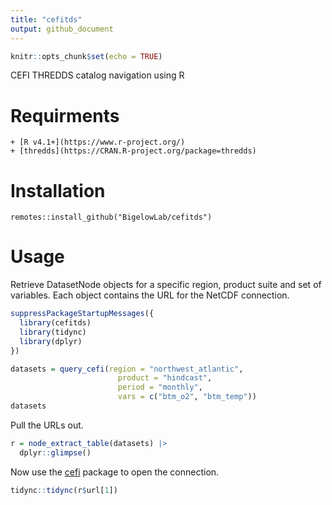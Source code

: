 ```yaml
---
title: "cefitds"
output: github_document
---
```


```r
knitr::opts_chunk$set(echo = TRUE)
```

CEFI THREDDS catalog navigation using R

# Requirments

	+ [R v4.1+](https://www.r-project.org/)
	+ [thredds](https://CRAN.R-project.org/package=thredds)

# Installation

```
remotes::install_github("BigelowLab/cefitds")
```

# Usage

Retrieve DatasetNode objects for a specific region, product suite and set of variables.  Each object contains the URL for the NetCDF connection.

```r
suppressPackageStartupMessages({
  library(cefitds)
  library(tidync)
  library(dplyr)
})

datasets = query_cefi(region = "northwest_atlantic",
                        product = "hindcast",
                        period = "monthly",
                        vars = c("btm_o2", "btm_temp"))
datasets
```


Pull the URLs out.

```r
r = node_extract_table(datasets) |>
  dplyr::glimpse()
```

Now use the [cefi]() package to open the connection.

```r
tidync::tidync(r$url[1])
```